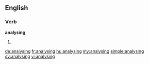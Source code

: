 ==English==

===Verb===
'''analysing'''

# {{present participle of|analyse}}

[[de:analysing]]
[[fr:analysing]]
[[hu:analysing]]
[[my:analysing]]
[[simple:analysing]]
[[sv:analysing]]
[[vi:analysing]]